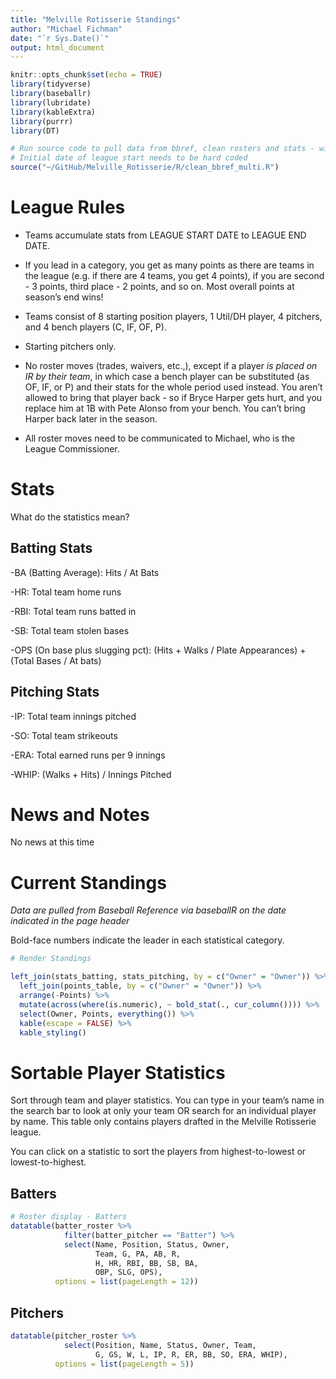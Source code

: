 ```yaml
---
title: "Melville Rotisserie Standings"
author: "Michael Fichman"
date: "`r Sys.Date()`"
output: html_document
---
```


```r
knitr::opts_chunk$set(echo = TRUE)
library(tidyverse)
library(baseballr)
library(lubridate)
library(kableExtra)
library(purrr)
library(DT)

# Run source code to pull data from bbref, clean rosters and stats - will run to present day by calling Sys.Date()
# Initial date of league start needs to be hard coded
source("~/GitHub/Melville_Rotisserie/R/clean_bbref_multi.R")
```

# League Rules

- Teams accumulate stats from LEAGUE START DATE to LEAGUE END DATE.

- If you lead in a category, you get as many points as there are teams in the league (e.g. if there are 4 teams, you get 4 points), if you are second - 3 points, third place - 2 points, and so on. Most overall points at season's end wins!

- Teams consist of 8 starting position players, 1 Util/DH player, 4 pitchers, and 4 bench players (C, IF, OF, P).

- Starting pitchers only.

- No roster moves (trades, waivers, etc.,), except if a player *is placed on IR by their team*, in which case a bench player can be substituted (as OF, IF, or P) and their stats for the whole period used instead. You aren't allowed to bring that player back - so if Bryce Harper gets hurt, and you replace him at 1B with Pete Alonso from your bench. You can't bring Harper back later in the season.

- All roster moves need to be communicated to Michael, who is the League Commissioner.

# Stats

What do the statistics mean?

## Batting Stats

-BA (Batting Average): Hits / At Bats

-HR: Total team home runs

-RBI: Total team runs batted in

-SB: Total team stolen bases

-OPS (On base plus slugging pct): (Hits + Walks / Plate Appearances) + (Total Bases / At bats)

## Pitching Stats

-IP: Total team innings pitched

-SO: Total team strikeouts

-ERA: Total earned runs per 9 innings

-WHIP: (Walks + Hits) / Innings Pitched

# News and Notes

No news at this time

# Current Standings

*Data are pulled from Baseball Reference via baseballR on the date indicated in the page header*

Bold-face numbers indicate the leader in each statistical category. 

```r
# Render Standings

left_join(stats_batting, stats_pitching, by = c("Owner" = "Owner")) %>%
  left_join(points_table, by = c("Owner" = "Owner")) %>%
  arrange(-Points) %>%
  mutate(across(where(is.numeric), ~ bold_stat(., cur_column()))) %>%
  select(Owner, Points, everything()) %>%
  kable(escape = FALSE) %>%
  kable_styling()

```

# Sortable Player Statistics

Sort through team and player statistics. You can type in your team's name in the search bar to look at only your team OR search for an individual player by name. This table only contains players drafted in the Melville Rotisserie league.

You can click on a statistic to sort the players from highest-to-lowest or lowest-to-highest.

## Batters


```r
# Roster display - Batters
datatable(batter_roster %>%
            filter(batter_pitcher == "Batter") %>%
            select(Name, Position, Status, Owner, 
                   Team, G, PA, AB, R, 
                   H, HR, RBI, BB, SB, BA, 
                   OBP, SLG, OPS), 
          options = list(pageLength = 12))

```


## Pitchers

```r
datatable(pitcher_roster %>%
            select(Position, Name, Status, Owner, Team,
                   G, GS, W, L, IP, R, ER, BB, SO, ERA, WHIP), 
          options = list(pageLength = 5))

```

